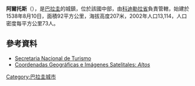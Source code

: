'''阿爾托斯'''（{{lang-es|Altos}}），是[[巴拉圭|巴拉圭]]的城鎮，位於該國中部，由[[科迪勒拉省_(巴拉圭)|科迪勒拉省]]負責管轄，始建於1538年8月10日，面積92平方公里，海拔高度207米，2002年人口13,114，人口密度每平方公里73人。

==參考資料==
* [http://www.senatur.gov.py/ Secretaria Nacional de Turismo] {{Wayback|url=http://www.senatur.gov.py/ |date=20150520071223 }}
* [http://www.fallingrain.com/world/PA/8/Altos.html Coordenadas Geográficas e Imágenes Satelitales: ''Altos''] {{Wayback|url=http://www.fallingrain.com/world/PA/8/Altos.html |date=20160304113852 }}

{{Paraguay-geo-stub}}
[[Category:巴拉圭城市|Category:巴拉圭城市]]